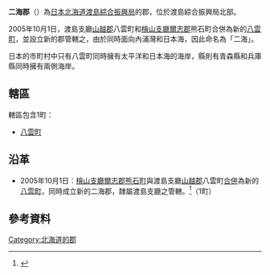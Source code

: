 {{日本郡
| 郡=二海郡
| 日文原名=二海郡
| 平假名=ふたみぐん
| 羅馬字拼音=Futami-gun
| 都道府縣=北海道
| 支廳=渡島綜合振興局
| 町=1
| 村=
| 經度=
| 緯度=
| 地圖=[[File:Yakumo_in_Oshima_Subprefecture.gif|250px]]
}}
'''二海郡'''（{{jpn|j=二海郡|hg=ふたみぐん|rm=Futami gun|f=y}}）為[[日本|日本]][[北海道|北海道]][[渡島綜合振興局|渡島綜合振興局]]的郡，位於渡島綜合振興局北部。

2005年10月1日，渡島支廳[[山越郡|山越郡]]八雲町和[[檜山支廳|檜山支廳]][[爾志郡|爾志郡]]熊石町合併為新的[[八雲町|八雲町]]，並設立新的郡管轄之，由於同時面向內浦灣和日本海，因此命名為「二海」。

日本的市町村中只有八雲町同時擁有太平洋和日本海的海岸，縣則有青森縣和兵庫縣同時擁有兩側海岸。

==轄區==
轄區包含1町：
*[[八雲町|八雲町]]

==沿革==
*2005年10月1日：[[檜山支廳|檜山支廳]][[爾志郡|爾志郡]][[熊石町|熊石町]]與渡島支廳[[山越郡|山越郡]]八雲町[[市町村合併|合併]]為新的[[八雲町|八雲町]]，同時成立新的二海郡，隸屬渡島支廳之管轄。<ref>{{cite web| publisher=八雲町公所| title=八雲町勢要覧２００７ 八雲町的概要| url=http://www2.town.yakumo.hokkaido.jp/youran07/04.pdf| format=PDF| accessdate=2007年12月30日| language=ja| archive-date=2016年3月4日| archive-url=https://web.archive.org/web/20160304190138/http://www2.town.yakumo.hokkaido.jp/youran07/04.pdf| dead-url=no}}</ref>（1町）

==參考資料==
<div class="references-small">
<references />
</div>

{{渡島支廳}}

[[Category:北海道的郡|Category:北海道的郡]]